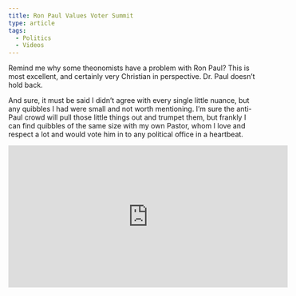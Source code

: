 ```yaml
---
title: Ron Paul Values Voter Summit
type: article
tags:
  - Politics
  - Videos
---
```


Remind me why some theonomists have a problem with Ron Paul? This is most excellent, and certainly very Christian in perspective. Dr. Paul doesn’t hold back.

And sure, it must be said I didn’t agree with every single little nuance, but any quibbles I had were small and not worth mentioning. I’m sure the anti-Paul crowd will pull those little things out and trumpet them, but frankly I can find quibbles of the same size with my own Pastor, whom I love and respect a lot and would vote him in to any political office in a heartbeat.

<iframe width="560" height="285" src="http://www.youtube.com/embed/sJGbSJSVYJc?rel=0" frameborder="0" allowfullscreen=""></iframe>
